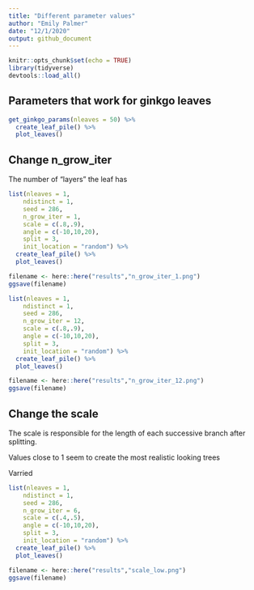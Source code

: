 ```yaml
---
title: "Different parameter values"
author: "Emily Palmer"
date: "12/1/2020"
output: github_document
---
```


```r
knitr::opts_chunk$set(echo = TRUE)
library(tidyverse)
devtools::load_all()
```

## Parameters that work for ginkgo leaves

```r
get_ginkgo_params(nleaves = 50) %>% 
  create_leaf_pile() %>% 
  plot_leaves()
```

## Change n_grow_iter

The number of "layers" the leaf has 

```r
list(nleaves = 1,
    ndistinct = 1,
    seed = 286,
    n_grow_iter = 1,
    scale = c(.8,.9),
    angle = c(-10,10,20),
    split = 3,
    init_location = "random") %>% 
  create_leaf_pile() %>% 
  plot_leaves()

filename <- here::here("results","n_grow_iter_1.png")
ggsave(filename)

list(nleaves = 1,
    ndistinct = 1,
    seed = 286,
    n_grow_iter = 12,
    scale = c(.8,.9),
    angle = c(-10,10,20),
    split = 3,
    init_location = "random") %>% 
  create_leaf_pile() %>% 
  plot_leaves()

filename <- here::here("results","n_grow_iter_12.png")
ggsave(filename)

```

## Change the scale 

The scale is responsible for the length of each successive branch after splitting. 

Values close to 1 seem to create the most realistic looking trees

Varried

```r
list(nleaves = 1,
    ndistinct = 1,
    seed = 286,
    n_grow_iter = 6,
    scale = c(.4,.5),
    angle = c(-10,10,20),
    split = 3,
    init_location = "random") %>% 
  create_leaf_pile() %>% 
  plot_leaves()

filename <- here::here("results","scale_low.png")
ggsave(filename)
```

